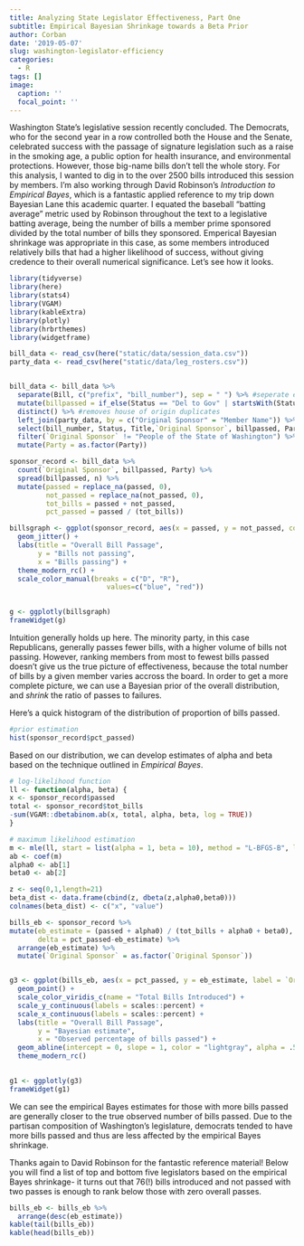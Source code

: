 ```yaml
---
title: Analyzing State Legislator Effectiveness, Part One
subtitle: Empirical Bayesian Shrinkage towards a Beta Prior
author: Corban
date: '2019-05-07'
slug: washington-legislator-efficiency
categories:
  - R
tags: []
image:
  caption: ''
  focal_point: ''
---
```


Washington State's legislative session recently concluded. The Democrats, who for the second year in a row controlled both the House and the Senate, celebrated success with the passage of signature legislation such as a raise in the smoking age, a public option for health insurance, and environmental protections. However, those big-name bills don't tell the whole story. For this analysis, I wanted to dig in to the over 2500 bills introduced this session by members. I'm also working through David Robinson's *Introduction to Empirical Bayes*, which is a fantastic applied reference to my trip down Bayesian Lane this academic quarter. I equated the baseball "batting average" metric used by Robinson throughout the text to a legislative batting average, being the number of bills a member prime sponsored divided by the total number of bills they sponsored. Emperical Bayesian shrinkage was appropriate in this case, as some members introduced relatively bills that had a higher likelihood of success, without giving credence to their overall numerical significance. Let's see how it looks.  

```r
library(tidyverse)
library(here)
library(stats4)
library(VGAM)
library(kableExtra)
library(plotly)
library(hrbrthemes)
library(widgetframe)

bill_data <- read_csv(here("static/data/session_data.csv"))
party_data <- read_csv(here("static/data/leg_rosters.csv"))


bill_data <- bill_data %>%
  separate(Bill, c("prefix", "bill_number"), sep = " ") %>% #seperate e.g. HB 1065 into components
  mutate(billpassed = if_else(Status == "Del to Gov" | startsWith(Status, "C"),"passed", "not_passed")) %>% #filter for bills that passed 
  distinct() %>% #removes house of origin duplicates
  left_join(party_data, by = c("Original Sponsor" = "Member Name")) %>% #join by party affiliation
  select(bill_number, Status, Title,`Original Sponsor`, billpassed, Party) %>% 
  filter(`Original Sponsor` != "People of the State of Washington") %>%  #not including initiatives, sorry Tim Eyman
  mutate(Party = as.factor(Party))

sponsor_record <- bill_data %>% 
  count(`Original Sponsor`, billpassed, Party) %>% 
  spread(billpassed, n) %>% 
  mutate(passed = replace_na(passed, 0),
         not_passed = replace_na(not_passed, 0),
         tot_bills = passed + not_passed,
         pct_passed = passed / (tot_bills))

billsgraph <- ggplot(sponsor_record, aes(x = passed, y = not_passed, color = Party, label = `Original Sponsor`))+
  geom_jitter() +
  labs(title = "Overall Bill Passage",
       y = "Bills not passing",
       x = "Bills passing") +
  theme_modern_rc() +
  scale_color_manual(breaks = c("D", "R"),
                        values=c("blue", "red"))
  

g <- ggplotly(billsgraph)
frameWidget(g)
```

Intuition generally holds up here. The minority party, in this case Republicans, generally passes fewer bills, with a higher volume of bills not passing. However, ranking members from most to fewest bills passed doesn't give us the true picture of effectiveness, because the total number of bills by a given member varies accross the board. In order to get a more complete picture, we can use a Bayesian prior of the overall distribution, and *shrink* the ratio of passes to failures. 

Here's a quick histogram of the distribution of proportion of bills passed.

```r
#prior estimation
hist(sponsor_record$pct_passed)
```

Based on our distribution, we can develop estimates of alpha and beta based on the technique outlined in *Empirical Bayes*. 

```r
# log-likelihood function
ll <- function(alpha, beta) {
x <- sponsor_record$passed
total <- sponsor_record$tot_bills
-sum(VGAM::dbetabinom.ab(x, total, alpha, beta, log = TRUE))
}

# maximum likelihood estimation
m <- mle(ll, start = list(alpha = 1, beta = 10), method = "L-BFGS-B", lower = c(0.0001, .1))
ab <- coef(m) 
alpha0 <- ab[1]
beta0 <- ab[2]

z <- seq(0,1,length=21)
beta_dist <- data.frame(cbind(z, dbeta(z,alpha0,beta0)))
colnames(beta_dist) <- c("x", "value")

bills_eb <- sponsor_record %>%
mutate(eb_estimate = (passed + alpha0) / (tot_bills + alpha0 + beta0),
       delta = pct_passed-eb_estimate) %>% 
  arrange(eb_estimate) %>% 
  mutate(`Original Sponsor` = as.factor(`Original Sponsor`))


g3 <- ggplot(bills_eb, aes(x = pct_passed, y = eb_estimate, label = `Original Sponsor`, label2 = passed, label3 = not_passed, color = tot_bills, shape = Party)) +
  geom_point() +
  scale_color_viridis_c(name = "Total Bills Introduced") +
  scale_y_continuous(labels = scales::percent) +
  scale_x_continuous(labels = scales::percent) +
  labs(title = "Overall Bill Passage",
       y = "Bayesian estimate",
       x = "Observed percentage of bills passed") +
  geom_abline(intercept = 0, slope = 1, color = "lightgray", alpha = .5) +
  theme_modern_rc()
  

g1 <- ggplotly(g3)
frameWidget(g1)
```

We can see the empirical Bayes estimates for those with more bills passed are generally closer to the true observed number of bills passed. Due to the partisan composition of Washington's legislature, democrats tended to have more bills passed and thus are less affected by the empirical Bayes shrinkage. 

Thanks again to David Robinson for the fantastic reference material! Below you will find a list of top and bottom five legislators based on the empirical Bayes shrinkage- it turns out that 76(!) bills introduced and not passed with two passes is enough to rank below those with zero overall passes.

```r

bills_eb <- bills_eb %>% 
  arrange(desc(eb_estimate))
kable(tail(bills_eb))
kable(head(bills_eb))
```



